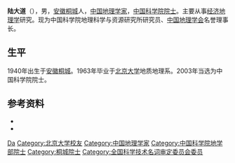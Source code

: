 '''陆大道'''（{{bd|1940年|10月22日||}}），男，[[安徽|安徽]][[桐城|桐城]]人，[[中国|中国]][[地理学家|地理学家]]，[[中国科学院院士|中国科学院院士]]。主要从事[[经济地理学|经济地理学]]研究。现为中国科学院地理科学与资源研究所研究员、[[中国地理学会|中国地理学会]]名誉理事长。

== 生平 ==
1940年出生于[[安徽|安徽]][[桐城|桐城]]。1963年毕业于[[北京大学|北京大学]]地质地理系。2003年当选为中国科学院院士。

== 参考资料 ==
*{{Cite web|url=http://sourcedb.cas.cn/sourcedb_ad_cas/zw2/ysxx/dxb/200906/t20090624_1804367.html|title=陆大道|accessdate=2011-02-15|work=|publisher=中国科学院学部与院士|date=|deadurl=yes|archiveurl=https://web.archive.org/web/20110503042314/http://sourcedb.cas.cn/sourcedb_ad_cas/zw2/ysxx/dxb/200906/t20090624_1804367.html|archivedate=2011-05-03}}
*{{Cite web |url=http://www.igsnrr.cas.cn/gkjj/ysfc/ldd/ |title=陆大道 |accessdate=2011-02-15 |work= |publisher=中国科学院地理科学与资源研究所 |date= |archive-date=2021-01-15 |archive-url=https://web.archive.org/web/20210115133820/http://www.igsnrr.cas.cn/gkjj/ysfc/ldd/ |dead-url=no }}

{{中国科学院地学部院士}}
{{Navboxes
| title  = 陆大道在[[全国科学技术名词审定委员会|全国科学技术名词审定委员会]]的职务
| list1  =
{{全国科学技术名词审定委员会第四届全国委员会}}
}}

{{Authority control}}
{{DEFAULTSORT:Lu}}
[[Category:陆姓|Da]]
[[Category:北京大学校友|Category:北京大学校友]]
[[Category:中国地理学家|Category:中国地理学家]]
[[Category:中国科学院地学部院士|Category:中国科学院地学部院士]]
[[Category:桐城院士|Category:桐城院士]]
[[Category:全国科学技术名词审定委员会委员|Category:全国科学技术名词审定委员会委员]]